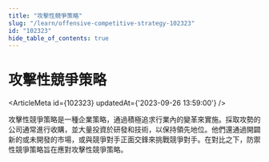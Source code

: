 ```yaml
---
title: "攻擊性競爭策略"
slug: "/learn/offensive-competitive-strategy-102323"
id: "102323"
hide_table_of_contents: true
---
```



# 攻擊性競爭策略

<ArticleMeta id={102323} updatedAt={'2023-09-26 13:59:00'} />
<div className='border-solid border-b border-t-0 my-4 border-[var(--ifm-color-gray-300)]' />

攻擊性競爭策略是一種企業策略，通過積極追求行業內的變革來實施。採取攻勢的公司通常進行收購，並大量投資於研發和技術，以保持領先地位。他們還通過開闢新的或未開發的市場，或與競爭對手正面交鋒來挑戰競爭對手。在對比之下，防禦性競爭策略旨在應對攻擊性競爭策略。
